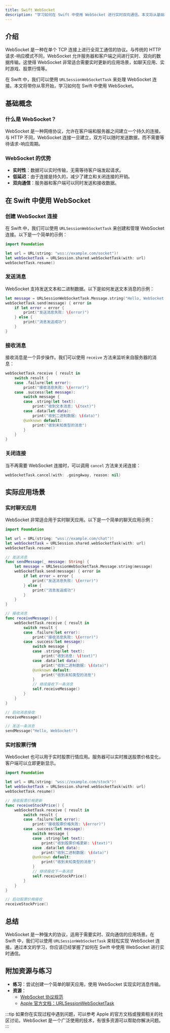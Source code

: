 ```yaml
---
title: Swift WebSocket
description: "学习如何在 Swift 中使用 WebSocket 进行实时双向通信。本文将从基础概念讲起，逐步深入，并提供代码示例和实际应用场景。"
---
```


## 介绍

WebSocket 是一种在单个 TCP 连接上进行全双工通信的协议。与传统的 HTTP 请求-响应模式不同，WebSocket 允许服务器和客户端之间进行实时、双向的数据传输。这使得 WebSocket 非常适合需要实时更新的应用场景，如聊天应用、实时游戏、股票行情等。

在 Swift 中，我们可以使用 `URLSessionWebSocketTask` 来处理 WebSocket 连接。本文将带你从零开始，学习如何在 Swift 中使用 WebSocket。

## 基础概念

### 什么是 WebSocket？

WebSocket 是一种网络协议，允许在客户端和服务器之间建立一个持久的连接。与 HTTP 不同，WebSocket 连接一旦建立，双方可以随时发送数据，而不需要等待请求-响应周期。

### WebSocket 的优势

- **实时性**：数据可以实时传输，无需等待客户端发起请求。
- **低延迟**：由于连接是持久的，减少了建立和关闭连接的开销。
- **双向通信**：服务器和客户端可以同时发送和接收数据。

## 在 Swift 中使用 WebSocket

### 创建 WebSocket 连接

在 Swift 中，我们可以使用 `URLSessionWebSocketTask` 来创建和管理 WebSocket 连接。以下是一个简单的示例：

```swift
import Foundation

let url = URL(string: "wss://example.com/socket")!
let webSocketTask = URLSession.shared.webSocketTask(with: url)
webSocketTask.resume()
```

### 发送消息

WebSocket 支持发送文本和二进制数据。以下是如何发送文本消息的示例：

```swift
let message = URLSessionWebSocketTask.Message.string("Hello, WebSocket!")
webSocketTask.send(message) { error in
    if let error = error {
        print("发送消息失败: \(error)")
    } else {
        print("消息发送成功")
    }
}
```

### 接收消息

接收消息是一个异步操作。我们可以使用 `receive` 方法来监听来自服务器的消息：

```swift
webSocketTask.receive { result in
    switch result {
    case .failure(let error):
        print("接收消息失败: \(error)")
    case .success(let message):
        switch message {
        case .string(let text):
            print("收到文本消息: \(text)")
        case .data(let data):
            print("收到二进制数据: \(data)")
        @unknown default:
            print("收到未知类型的消息")
        }
    }
}
```

### 关闭连接

当不再需要 WebSocket 连接时，可以调用 `cancel` 方法来关闭连接：

```swift
webSocketTask.cancel(with: .goingAway, reason: nil)
```

## 实际应用场景

### 实时聊天应用

WebSocket 非常适合用于实时聊天应用。以下是一个简单的聊天应用示例：

```swift
import Foundation

let url = URL(string: "wss://example.com/chat")!
let webSocketTask = URLSession.shared.webSocketTask(with: url)
webSocketTask.resume()

// 发送消息
func sendMessage(_ message: String) {
    let message = URLSessionWebSocketTask.Message.string(message)
    webSocketTask.send(message) { error in
        if let error = error {
            print("发送消息失败: \(error)")
        } else {
            print("消息发送成功")
        }
    }
}

// 接收消息
func receiveMessage() {
    webSocketTask.receive { result in
        switch result {
        case .failure(let error):
            print("接收消息失败: \(error)")
        case .success(let message):
            switch message {
            case .string(let text):
                print("收到消息: \(text)")
            case .data(let data):
                print("收到二进制数据: \(data)")
            @unknown default:
                print("收到未知类型的消息")
            }
            // 继续接收下一条消息
            self.receiveMessage()
        }
    }
}

// 启动消息接收
receiveMessage()

// 发送一条消息
sendMessage("Hello, WebSocket!")
```

### 实时股票行情

WebSocket 也可以用于实时股票行情应用。服务器可以实时推送股票价格变化，客户端可以立即更新显示。

```swift
import Foundation

let url = URL(string: "wss://example.com/stock")!
let webSocketTask = URLSession.shared.webSocketTask(with: url)
webSocketTask.resume()

// 接收股票价格更新
func receiveStockPrice() {
    webSocketTask.receive { result in
        switch result {
        case .failure(let error):
            print("接收股票价格失败: \(error)")
        case .success(let message):
            switch message {
            case .string(let text):
                print("收到股票价格更新: \(text)")
            case .data(let data):
                print("收到二进制数据: \(data)")
            @unknown default:
                print("收到未知类型的消息")
            }
            // 继续接收下一条消息
            self.receiveStockPrice()
        }
    }
}

// 启动股票价格接收
receiveStockPrice()
```

## 总结

WebSocket 是一种强大的协议，适用于需要实时、双向通信的应用场景。在 Swift 中，我们可以使用 `URLSessionWebSocketTask` 来轻松实现 WebSocket 连接。通过本文的学习，你应该已经掌握了如何在 Swift 中使用 WebSocket 进行实时通信。

## 附加资源与练习

- **练习**：尝试创建一个简单的聊天应用，使用 WebSocket 实现实时消息传输。
- **资源**：
  - [WebSocket 协议规范](https://tools.ietf.org/html/rfc6455)
  - [Apple 官方文档：URLSessionWebSocketTask](https://developer.apple.com/documentation/foundation/urlsessionwebsockettask)

:::tip
如果你在实现过程中遇到问题，可以参考 Apple 的官方文档或搜索相关的社区讨论。WebSocket 是一个广泛使用的技术，有很多资源可以帮助你解决问题。
:::